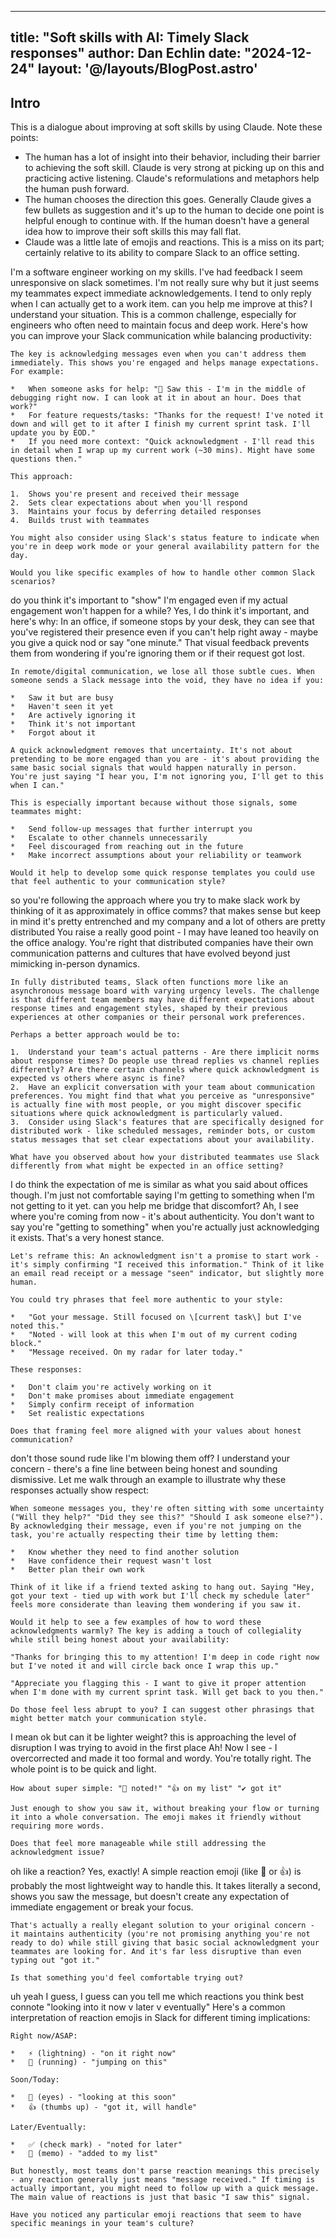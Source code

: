 
---
title: "Soft skills with AI: Timely Slack responses"
author: Dan Echlin
date: "2024-12-24"
layout: '@/layouts/BlogPost.astro'
---

## Intro

This is a dialogue about improving at soft skills by using Claude. Note these points:

* The human has a lot of insight into their behavior, including their barrier to achieving the soft skill. Claude is very strong at picking up on this and practicing active listening. Claude's reformulations and metaphors help the human push forward.
* The human chooses the direction this goes. Generally Claude gives a few bullets as suggestion and it's up to the human to decide one point is helpful enough to continue with. If the human doesn't have a general idea how to improve their soft skills this may fall flat.
* Claude was a little late of emojis and reactions. This is a miss on its part; certainly relative to its ability to compare Slack to an office setting.


<Dialogue>
  <Human>
    I'm a software engineer working on my skills. I've had feedback I seem unresponsive on slack sometimes. I'm not really sure why but it just seems my teammates expect immediate acknowledgements. I tend to only reply when I can actually get to a work item. can you help me improve at this?
  </Human>
  <AI>
    I understand your situation. This is a common challenge, especially for engineers who often need to maintain focus and deep work. Here's how you can improve your Slack communication while balancing productivity:
    
    The key is acknowledging messages even when you can't address them immediately. This shows you're engaged and helps manage expectations. For example:
    
    *   When someone asks for help: "👋 Saw this - I'm in the middle of debugging right now. I can look at it in about an hour. Does that work?"
    *   For feature requests/tasks: "Thanks for the request! I've noted it down and will get to it after I finish my current sprint task. I'll update you by EOD."
    *   If you need more context: "Quick acknowledgment - I'll read this in detail when I wrap up my current work (~30 mins). Might have some questions then."
    
    This approach:
    
    1.  Shows you're present and received their message
    2.  Sets clear expectations about when you'll respond
    3.  Maintains your focus by deferring detailed responses
    4.  Builds trust with teammates
    
    You might also consider using Slack's status feature to indicate when you're in deep work mode or your general availability pattern for the day.
    
    Would you like specific examples of how to handle other common Slack scenarios?
  </AI>
  <Human>
    do you think it's important to "show" I'm engaged even if my actual engagement won't happen for a while?
  </Human>
  <AI>
    Yes, I do think it's important, and here's why: In an office, if someone stops by your desk, they can see that you've registered their presence even if you can't help right away - maybe you give a quick nod or say "one minute." That visual feedback prevents them from wondering if you're ignoring them or if their request got lost.
    
    In remote/digital communication, we lose all those subtle cues. When someone sends a Slack message into the void, they have no idea if you:
    
    *   Saw it but are busy
    *   Haven't seen it yet
    *   Are actively ignoring it
    *   Think it's not important
    *   Forgot about it
    
    A quick acknowledgment removes that uncertainty. It's not about pretending to be more engaged than you are - it's about providing the same basic social signals that would happen naturally in person. You're just saying "I hear you, I'm not ignoring you, I'll get to this when I can."
    
    This is especially important because without those signals, some teammates might:
    
    *   Send follow-up messages that further interrupt you
    *   Escalate to other channels unnecessarily
    *   Feel discouraged from reaching out in the future
    *   Make incorrect assumptions about your reliability or teamwork
    
    Would it help to develop some quick response templates you could use that feel authentic to your communication style?
  </AI>
  <Human>
    so you're following the approach where you try to make slack work by thinking of it as approximately in office comms? that makes sense but keep in mind it's pretty entrenched and my company and a lot of others are pretty distributed
  </Human>
  <AI>
    You raise a really good point - I may have leaned too heavily on the office analogy. You're right that distributed companies have their own communication patterns and cultures that have evolved beyond just mimicking in-person dynamics.
    
    In fully distributed teams, Slack often functions more like an asynchronous message board with varying urgency levels. The challenge is that different team members may have different expectations about response times and engagement styles, shaped by their previous experiences at other companies or their personal work preferences.
    
    Perhaps a better approach would be to:
    
    1.  Understand your team's actual patterns - Are there implicit norms about response times? Do people use thread replies vs channel replies differently? Are there certain channels where quick acknowledgment is expected vs others where async is fine?
    2.  Have an explicit conversation with your team about communication preferences. You might find that what you perceive as "unresponsive" is actually fine with most people, or you might discover specific situations where quick acknowledgment is particularly valued.
    3.  Consider using Slack's features that are specifically designed for distributed work - like scheduled messages, reminder bots, or custom status messages that set clear expectations about your availability.
    
    What have you observed about how your distributed teammates use Slack differently from what might be expected in an office setting?
  </AI>
  <Human>
    I do think the expectation of me is similar as what you said about offices though. I'm just not comfortable saying I'm getting to something when I'm not getting to it yet. can you help me bridge that discomfort?
  </Human>
  <AI>
    Ah, I see where you're coming from now - it's about authenticity. You don't want to say you're "getting to something" when you're actually just acknowledging it exists. That's a very honest stance.
    
    Let's reframe this: An acknowledgment isn't a promise to start work - it's simply confirming "I received this information." Think of it like an email read receipt or a message "seen" indicator, but slightly more human.
    
    You could try phrases that feel more authentic to your style:
    
    *   "Got your message. Still focused on \[current task\] but I've noted this."
    *   "Noted - will look at this when I'm out of my current coding block."
    *   "Message received. On my radar for later today."
    
    These responses:
    
    *   Don't claim you're actively working on it
    *   Don't make promises about immediate engagement
    *   Simply confirm receipt of information
    *   Set realistic expectations
    
    Does that framing feel more aligned with your values about honest communication?
  </AI>
  <Human>
    don't those sound rude like I'm blowing them off?
  </Human>
  <AI>
    I understand your concern - there's a fine line between being honest and sounding dismissive. Let me walk through an example to illustrate why these responses actually show respect:
    
    When someone messages you, they're often sitting with some uncertainty ("Will they help?" "Did they see this?" "Should I ask someone else?"). By acknowledging their message, even if you're not jumping on the task, you're actually respecting their time by letting them:
    
    *   Know whether they need to find another solution
    *   Have confidence their request wasn't lost
    *   Better plan their own work
    
    Think of it like if a friend texted asking to hang out. Saying "Hey, got your text - tied up with work but I'll check my schedule later" feels more considerate than leaving them wondering if you saw it.
    
    Would it help to see a few examples of how to word these acknowledgments warmly? The key is adding a touch of collegiality while still being honest about your availability:
    
    "Thanks for bringing this to my attention! I'm deep in code right now but I've noted it and will circle back once I wrap this up."
    
    "Appreciate you flagging this - I want to give it proper attention when I'm done with my current sprint task. Will get back to you then."
    
    Do those feel less abrupt to you? I can suggest other phrasings that might better match your communication style.
  </AI>
  <Human>
    I mean ok but can it be lighter weight? this is approaching the level of disruption I was trying to avoid in the first place
  </Human>
  <AI>
    Ah! Now I see - I overcorrected and made it too formal and wordy. You're totally right. The whole point is to be quick and light.
    
    How about super simple: "👀 noted!" "👍 on my list" "✔️ got it"
    
    Just enough to show you saw it, without breaking your flow or turning it into a whole conversation. The emoji makes it friendly without requiring more words.
    
    Does that feel more manageable while still addressing the acknowledgment issue?
  </AI>
  <Human>
    oh like a reaction?
  </Human>
  <AI>
    Yes, exactly! A simple reaction emoji (like 👀 or 👍) is probably the most lightweight way to handle this. It takes literally a second, shows you saw the message, but doesn't create any expectation of immediate engagement or break your focus.
    
    That's actually a really elegant solution to your original concern - it maintains authenticity (you're not promising anything you're not ready to do) while still giving that basic social acknowledgment your teammates are looking for. And it's far less disruptive than even typing out "got it."
    
    Is that something you'd feel comfortable trying out?
  </AI>
  <Human>
    uh yeah I guess, I guess can you tell me which reactions you think best connote "looking into it now v later v eventually"
  </Human>
  <AI>
    Here's a common interpretation of reaction emojis in Slack for different timing implications:
    
    Right now/ASAP:
    
    *   ⚡ (lightning) - "on it right now"
    *   🏃 (running) - "jumping on this"
    
    Soon/Today:
    
    *   👀 (eyes) - "looking at this soon"
    *   👍 (thumbs up) - "got it, will handle"
    
    Later/Eventually:
    
    *   ✅ (check mark) - "noted for later"
    *   📝 (memo) - "added to my list"
    
    But honestly, most teams don't parse reaction meanings this precisely - any reaction generally just means "message received." If timing is actually important, you might need to follow up with a quick message. The main value of reactions is just that basic "I saw this" signal.
    
    Have you noticed any particular emoji reactions that seem to have specific meanings in your team's culture?
  </AI>
</Dialogue>

